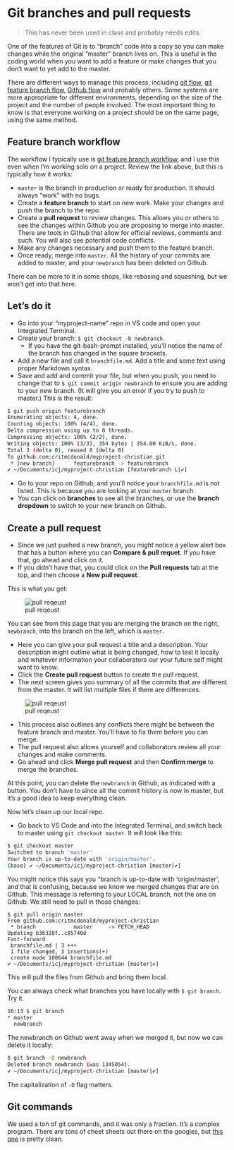 # Git branches and pull requests

> This has never been used in class and probably needs edits.

One of the features of Git is to "branch" code into a copy so you can make changes while the original "master" branch lives on. This is useful in the coding world when you want to add a feature or make changes that you don't want to yet add to the master.

There are different ways to manage this process, including [git flow](https://nvie.com/posts/a-successful-git-branching-model/), [git feature branch flow](https://www.atlassian.com/git/tutorials/comparing-workflows/feature-branch-workflow), [Github flow](https://guides.github.com/introduction/flow/) and probably others. Some systems are more appropriate for different environments, depending on the size of the project and the number of people involved. The most important thing to know is that everyone working on a project should be on the same page, using the same method.

## Feature branch workflow

The workflow I typically use is [git feature branch workflow](https://confluence.atlassian.com/Github/workflow-for-git-feature-branching-814201830.html), and I use this even when I'm working solo on a project. Review the link above, but this is typically how it works:

* `master` is the branch in production or ready for production. It should always "work" with no bugs.
* Create a **feature branch** to start on new work. Make your changes and push the branch to the repo.
* Create a **pull request** to review changes. This allows you or others to see the changes within Github you are proposing to merge into master. There are tools in Github that allow for official reviews, comments and such. You will also see potential code conflicts.
* Make any changes necessary and push them to the feature branch.
* Once ready, merge into `master`. All the history of your commits are added to master, and your `newbranch` has been deleted on Github.

There can be more to it in some shops, like rebasing and squashing, but we won't get into that here.

## Let's do it

* Go into your "myproject-name" repo in VS code and open your Integrated Terminal.
* Create your branch: `$ git checkout -b newbranch`.
  * If you have the git-bash-prompt installed, you'll notice the name of the branch has changed in the square brackets.
* Add a new file and call it `branchfile.md`. Add a title and some text using proper Markdown syntax.
* Save and add and commit your file, but when you push, you need to change that to `$ git commit origin newbranch` to ensure you are adding to your new branch. (It will give you an error if you try to push to master.) This is the result:

```bash
$ git push origin featurebranch
Enumerating objects: 4, done.
Counting objects: 100% (4/4), done.
Delta compression using up to 8 threads.
Compressing objects: 100% (2/2), done.
Writing objects: 100% (3/3), 354 bytes | 354.00 KiB/s, done.
Total 3 (delta 0), reused 0 (delta 0)
To github.com:critmcdonald/myproject-christian.git
 * [new branch]      featurebranch -> featurebranch
✔ ~/Documents/icj/myproject-christian [featurebranch L|✔]
```

* Go to your repo on Github, and you'll notice your `branchfile.md` is not listed. This is because you are looking at your `master` branch.
* You can click on **branches** to see all the branches, or use the **branch dropdown** to switch to your new branch on Github.

## Create a pull request

* Since we just pushed a new branch, you might notice a yellow alert box that has a button where you can **Compare & pull requet**. If you have that, go ahead and click on it.
* If you didn't have that, you could click on the **Pull requests** tab at the top, and then choose a **New pull request**.

This is what you get:

![pull reqeust](../../images/github-create-pr.png)

You can see from this page that you are merging the branch on the right, `newbranch`, into the branch on the left, which is `master`.

* Here you can give your pull request a title and a description. Your description might outline what is being changed, how to test it locally and whatever information your collaborators our your future self might want to know.
* Click the **Create pull request** button to create the pull request.
* The next screen gives you summary of all the commits that are different from the master. It will list multiple files if there are differences.

![pull reqeust](../../images/github-pull-request.png)

* This process also outlines any conflicts there might be between the feature branch and master. You'll have to fix them before you can merge.
* The pull request also allows yourself and collaborators review all your changes and make comments.
* Go ahead and click **Merge pull request** and then **Confirm merge** to merge the branches.

At this point, you can delete the `newbranch` in Github, as indicated with a button. You don't have to since all the commit history is now in master, but it's a good idea to keep everything clean.

Now let's clean up our local repo.

* Go back to VS Code and into the Integrated Terminal, and switch back to master using `git checkout master`. It will look like this:

```bash
$ git checkout master
Switched to branch 'master'
Your branch is up-to-date with 'origin/master'.
(base) ✔ ~/Documents/icj/myproject-christian [master|✔]
```

You might notice this says you "branch is up-to-date with 'origin/master', and that is confusing, because we know we merged changes that are on Github. This message is referring to your LOCAL branch, not the one on Github. We still need to pull in those changes:

```
$ git pull origin master
From github.com:critmcdonald/myproject-christian
 * branch            master     -> FETCH_HEAD
Updating b36328f..c85740d
Fast-forward
 branchfile.md | 3 +++
 1 file changed, 3 insertions(+)
 create mode 100644 branchfile.md
✔ ~/Documents/icj/myproject-christian [master|✔]
```

This will pull the files from Github and bring them local.

You can always check what branches you have locally with `$ git branch`. Try it.

``` bash
16:13 $ git branch
* master
  newbranch
```

The newbranch on Github went away when we merged it, but now we can delete it locally:

``` bash
$ git branch -D newbranch
Deleted branch newbranch (was 1345054).
✔ ~/Documents/icj/myproject-christian [master|✔] 

```

The capitalization of `-D` flag matters.

## Git commands

We used a ton of git commands, and it was only a fraction. It's a complex program. There are tons of cheet sheets out there on the googles, but [this one](https://www.git-tower.com/blog/git-cheat-sheet) is pretty clean.
